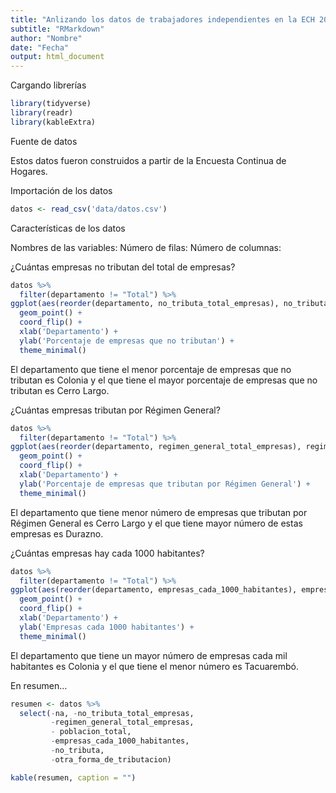 ```yaml
---
title: "Anlizando los datos de trabajadores independientes en la ECH 2017"
subtitle: "RMarkdown"
author: "Nombre"
date: "Fecha"
output: html_document
---
```

 
Cargando librerías

```r
library(tidyverse)
library(readr)
library(kableExtra)
```

Fuente de datos

Estos datos fueron construidos a partir de la Encuesta Continua de Hogares.  

Importación de los datos 

```r
datos <- read_csv('data/datos.csv')
```
Características de los datos

Nombres de las variables:
Número de filas:
Número de columnas:

¿Cuántas empresas no tributan del total de empresas?

```r
datos %>% 
  filter(departamento != "Total") %>% 
ggplot(aes(reorder(departamento, no_tributa_total_empresas), no_tributa_total_empresas)) +
  geom_point() +
  coord_flip() +
  xlab('Departamento') +
  ylab('Porcentaje de empresas que no tributan') +
  theme_minimal()
```

El departamento que tiene el menor porcentaje de empresas que no tributan es Colonia y el que tiene el mayor porcentaje de empresas que no tributan es Cerro Largo.

¿Cuántas empresas tributan por Régimen General?

```r
datos %>% 
  filter(departamento != "Total") %>% 
ggplot(aes(reorder(departamento, regimen_general_total_empresas), regimen_general_total_empresas)) +
  geom_point() +
  coord_flip() +
  xlab('Departamento') +
  ylab('Porcentaje de empresas que tributan por Régimen General') +
  theme_minimal()
```

El departamento que tiene menor número de empresas que tributan por Régimen General es Cerro Largo y el que tiene mayor número de estas empresas es Durazno.

¿Cuántas empresas hay cada 1000 habitantes?

```r
datos %>% 
  filter(departamento != "Total") %>% 
ggplot(aes(reorder(departamento, empresas_cada_1000_habitantes), empresas_cada_1000_habitantes)) +
  geom_point() +
  coord_flip() +
  xlab('Departamento') +
  ylab('Empresas cada 1000 habitantes') +
  theme_minimal()
```

El departamento que tiene un mayor número de empresas cada mil habitantes es Colonia y el que tiene el menor número es Tacuarembó.

En resumen... 

```r
resumen <- datos %>% 
  select(-na, -no_tributa_total_empresas, 
         -regimen_general_total_empresas, 
         - poblacion_total, 
         -empresas_cada_1000_habitantes,
         -no_tributa,
         -otra_forma_de_tributacion)
```

```r
kable(resumen, caption = "")
```
